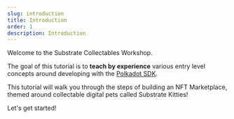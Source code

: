 ```yaml
---
slug: introduction
title: Introduction
order: 1
description: Introduction
---
```


Welcome to the Substrate Collectables Workshop.

The goal of this tutorial is to **teach by experience** various entry level concepts around developing with the [Polkadot SDK](https://github.com/paritytech/polkadot-sdk).

This tutorial will walk you through the steps of building an NFT Marketplace, themed around collectable digital pets called Substrate Kitties!

Let's get started!
